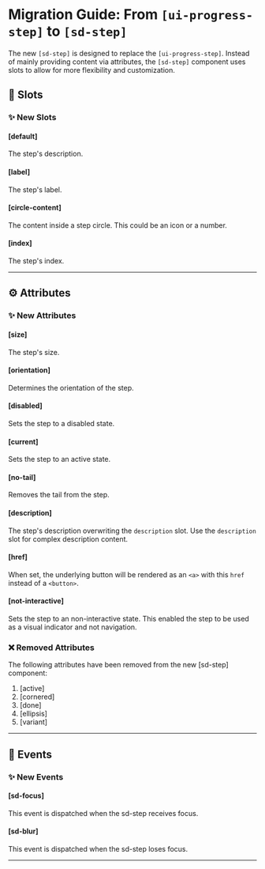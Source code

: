 # Migration Guide: From `[ui-progress-step]` to `[sd-step]`

The new `[sd-step]` is designed to replace the `[ui-progress-step]`. Instead of mainly providing content via attributes, the `[sd-step]` component uses slots to allow for more flexibility and customization.

## 💾 Slots

### ✨ New Slots

#### [default]

The step's description.

#### [label]

The step's label.

#### [circle-content]

The content inside a step circle. This could be an icon or a number.

#### [index]

The step's index.

<hr />

## ⚙️ Attributes

### ✨ New Attributes

#### [size]

The step's size.

#### [orientation]

Determines the orientation of the step.

#### [disabled]

Sets the step to a disabled state.

#### [current]

Sets the step to an active state.

#### [no-tail]

Removes the tail from the step.

#### [description]

The step's description overwriting the `description` slot. Use the `description` slot for complex description content.

#### [href]

When set, the underlying button will be rendered as an `<a>` with this `href` instead of a `<button>`.

#### [not-interactive]

Sets the step to an non-interactive state. This enabled the step to be used as a visual indicator and not navigation.

### ❌ Removed Attributes

The following attributes have been removed from the new [sd-step] component:

1. [active]
2. [cornered]
3. [done]
4. [ellipsis]
5. [variant]

<hr />

## 🥳 Events

### ✨ New Events

#### [sd-focus]

This event is dispatched when the sd-step receives focus.

#### [sd-blur]

This event is dispatched when the sd-step loses focus.

<hr />
